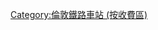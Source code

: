 {{noteTA
|T=zh-cn:分类:伦敦第6旅游卡区; zh-hk:分類:倫敦第6收費區; zh-tw:分類:倫敦第6旅遊卡區;
|1=zh-cn:伦敦第6旅游卡区; zh-hk:倫敦第6收費區; zh-tw:倫敦第6旅遊卡區;}}
[[Category:倫敦鐵路車站_(按收費區)|Category:倫敦鐵路車站 (按收費區)]]